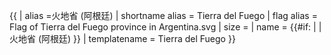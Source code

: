 {{ {{{1<noinclude>|country showdata</noinclude>}}}
| alias =火地省 (阿根廷)
| shortname alias = Tierra del Fuego
| flag alias = Flag of Tierra del Fuego province in Argentina.svg
| size = {{{size|}}}
| name = {{#if: {{{name|}}} | {{{name|}}} | 火地省 (阿根廷) }}
<noinclude>
| templatename = Tierra del Fuego
</noinclude>
}}<noinclude>
</noinclude>
